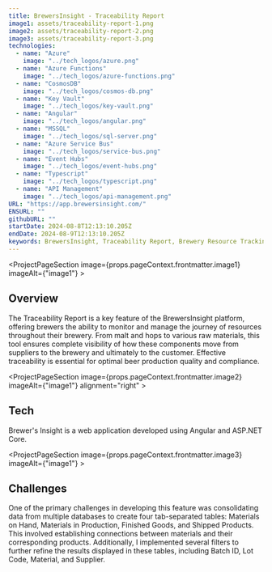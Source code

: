 ```yaml
---
title: BrewersInsight - Traceability Report
image1: assets/traceability-report-1.png
image2: assets/traceability-report-2.png
image3: assets/traceability-report-3.png
technologies:
  - name: "Azure"
    image: "../tech_logos/azure.png"
  - name: "Azure Functions"
    image: "../tech_logos/azure-functions.png"
  - name: "CosmosDB"
    image: "../tech_logos/cosmos-db.png"
  - name: "Key Vault"
    image: "../tech_logos/key-vault.png"
  - name: "Angular"
    image: "../tech_logos/angular.png"
  - name: "MSSQL"
    image: "../tech_logos/sql-server.png"
  - name: "Azure Service Bus"
    image: "../tech_logos/service-bus.png"
  - name: "Event Hubs"
    image: "../tech_logos/event-hubs.png"
  - name: "Typescript"
    image: "../tech_logos/typescript.png"
  - name: "API Management"
    image: "../tech_logos/api-management.png"
URL: "https://app.brewersinsight.com/"
ENSURL: ""
githubURL: ""
startDate: 2024-08-8T12:13:10.205Z
endDate: 2024-08-9T12:13:10.205Z
keywords: BrewersInsight, Traceability Report, Brewery Resource Tracking, Malt and Hops Management, Supply Chain Visibility, Beer Production Quality, Brewer’s Traceability Solutions, Brewing Industry Analytics, Resource Management Software, Bill of Materials (BOM) in Brewing, Devin Davis
---
```


<ProjectPageSection image={props.pageContext.frontmatter.image1} imageAlt={"image1"} >

## Overview

The Traceability Report is a key feature of the BrewersInsight platform, offering brewers the ability to monitor and manage the journey of resources throughout their brewery. From malt and hops to various raw materials, this tool ensures complete visibility of how these components move from suppliers to the brewery and ultimately to the customer. Effective traceability is essential for optimal beer production quality and compliance.
</ProjectPageSection>

<ProjectPageSection image={props.pageContext.frontmatter.image2} imageAlt={"image1"} alignment="right" >

## Tech

Brewer's Insight is a web application developed using Angular and ASP.NET Core.
<TechListing technologies={props.pageContext.frontmatter.technologies} />
</ProjectPageSection>

<ProjectPageSection image={props.pageContext.frontmatter.image3} imageAlt={"image1"} >

## Challenges

One of the primary challenges in developing this feature was consolidating data from multiple databases to create four tab-separated tables: Materials on Hand, Materials in Production, Finished Goods, and Shipped Products. This involved establishing connections between materials and their corresponding products. Additionally, I implemented several filters to further refine the results displayed in these tables, including Batch ID, Lot Code, Material, and Supplier.
</ProjectPageSection>
